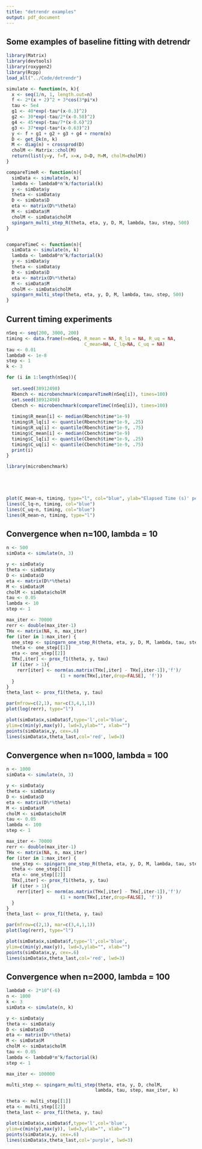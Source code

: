 ```yaml
---
title: "detrendr examples"
output: pdf_document
---
```


## Some examples of baseline fitting with detrendr

```r
library(Matrix)
library(devtools)
library(roxygen2)
library(Rcpp)
load_all("../Code/detrendr")


```

```r

simulate <- function(n, k){
  x <- seq(1/n, 1, length.out=n)
  f <- 2*(x + 2)^2 + 3*cos(3*pi*x)
  tau <- 5e4
  g1 <- 40*exp(-tau*(x-0.3)^2)
  g2 <- 30*exp(-tau/2*(x-0.58)^2)
  g4 <- 45*exp(-tau/7*(x-0.6)^2)
  g3 <- 37*exp(-tau*(x-0.63)^2)
  y <- f + g1 + g2 + g3 + g4 + rnorm(n)
  D <- get_Dk(n, k)
  M <- diag(n) + crossprod(D)
  cholM <- Matrix::chol(M)
  return(list(y=y, f=f, x=x, D=D, M=M, cholM=cholM))
}

compareTimeR <- function(n){
  simData <- simulate(n, k)
  lambda <- lambda0*n^k/factorial(k)
  y <- simData$y
  theta <- simData$y
  D <- simData$D
  eta <- matrix(D%*%theta)
  M <- simData$M
  cholM <- simData$cholM
  spingarn_multi_step_R(theta, eta, y, D, M, lambda, tau, step, 500)
}


compareTimeC <- function(n){
  simData <- simulate(n, k)
  lambda <- lambda0*n^k/factorial(k)
  y <- simData$y
  theta <- simData$y
  D <- simData$D
  eta <- matrix(D%*%theta)
  M <- simData$M
  cholM <- simData$cholM
  spingarn_multi_step(theta, eta, y, D, M, lambda, tau, step, 500)
}
```


## Current timing experiments
```r
nSeq <- seq(200, 3000, 200)
timing <- data.frame(n=nSeq, R_mean = NA, R_lq = NA, R_uq = NA,
                             C_mean=NA, C_lq=NA, C_uq = NA)
tau <- 0.01
lambda0 <- 1e-8
step <- 1
k <- 3

for (i in 1:length(nSeq)){
 
  set.seed(38912498)
  Rbench <- microbenchmark(compareTimeR(nSeq[i]), times=100)
  set.seed(38912498)
  Cbench <- microbenchmark(compareTimeC(nSeq[i]), times=100)
  
  timing$R_mean[i] <- median(Rbench$time*1e-9)
  timing$R_lq[i] <- quantile(Rbench$time*1e-9, .25)
  timing$R_uq[i] <- quantile(Rbench$time*1e-9, .75)
  timing$C_mean[i] <- median(Cbench$time*1e-9)
  timing$C_lq[i] <- quantile(Cbench$time*1e-9, .25)
  timing$C_uq[i] <- quantile(Cbench$time*1e-9, .75)
  print(i)
}

library(microbenchmark)





plot(C_mean~n, timing, type="l", col="blue", ylab="Elapsed Time (s)' per 500 iterations", main = "R code is in black, C in blue")
lines(C_lq~n, timing, col="blue")
lines(C_uq~n, timing, col="blue")
lines(R_mean~n, timing, type="l")
```


## Convergence when n=100, lambda = 10
```r

n <- 500
simData <- simulate(n, 3)

y <- simData$y
theta <- simData$y
D <- simData$D
eta <- matrix(D%*%theta)
M <- simData$M
cholM <- simData$cholM
tau <- 0.05
lambda <- 10
step <- 1

max_iter <- 70000
rerr <- double(max_iter-1)
THx <- matrix(NA, n, max_iter)
for (iter in 1:max_iter) {
  one_step <- spingarn_one_step_R(theta, eta, y, D, M, lambda, tau, step)
  theta <- one_step[[1]]
  eta <- one_step[[2]]
  THx[,iter] <- prox_f1(theta, y, tau)
  if (iter > 1){
    rerr[iter] <- norm(as.matrix(THx[,iter] - THx[,iter-1]),'f')/
                    (1 + norm(THx[,iter,drop=FALSE], 'f'))
  }
}
theta_last <- prox_f1(theta, y, tau)

par(mfrow=c(2,1), mar=c(3,4,1,1))
plot(log(rerr), type="l")

plot(simData$x,simData$f,type='l',col='blue',
ylim=c(min(y),max(y)), lwd=3,ylab="", xlab="")
points(simData$x,y, cex=.6)
lines(simData$x,theta_last,col='red', lwd=3)

```

## Convergence when n=1000, lambda = 100
```r

n <- 1000
simData <- simulate(n, 3)

y <- simData$y
theta <- simData$y
D <- simData$D
eta <- matrix(D%*%theta)
M <- simData$M
cholM <- simData$cholM
tau <- 0.05
lambda <- 100
step <- 1

max_iter <- 70000
rerr <- double(max_iter-1)
THx <- matrix(NA, n, max_iter)
for (iter in 1:max_iter) {
  one_step <- spingarn_one_step_R(theta, eta, y, D, M, lambda, tau, step)
  theta <- one_step[[1]]
  eta <- one_step[[2]]
  THx[,iter] <- prox_f1(theta, y, tau)
  if (iter > 1){
    rerr[iter] <- norm(as.matrix(THx[,iter] - THx[,iter-1]),'f')/
                    (1 + norm(THx[,iter,drop=FALSE], 'f'))
  }
}
theta_last <- prox_f1(theta, y, tau)

par(mfrow=c(2,1), mar=c(3,4,1,1))
plot(log(rerr), type="l")

plot(simData$x,simData$f,type='l',col='blue',
ylim=c(min(y),max(y)), lwd=3,ylab="", xlab="")
points(simData$x,y, cex=.6)
lines(simData$x,theta_last,col='red', lwd=3)

```

## Convergence when n=2000, lambda = 100
```r
lambda0 <- 2*10^(-6)
n <- 1000
k <- 3
simData <- simulate(n, k)

y <- simData$y
theta <- simData$y
D <- simData$D
eta <- matrix(D%*%theta)
M <- simData$M
cholM <- simData$cholM
tau <- 0.05
lambda <- lambda0*n^k/factorial(k)
step <- 1

max_iter <- 100000

multi_step <- spingarn_multi_step(theta, eta, y, D, cholM,
                                 lambda, tau, step, max_iter, k)

theta <- multi_step[[1]]
eta <- multi_step[[2]]
theta_last <- prox_f1(theta, y, tau)

plot(simData$x,simData$f,type='l',col='blue',
ylim=c(min(y),max(y)), lwd=3,ylab="", xlab="")
points(simData$x,y, cex=.6)
lines(simData$x,theta_last,col='purple', lwd=3)

```